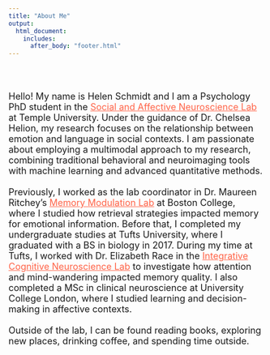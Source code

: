 ```yaml
---
title: "About Me"
output:
  html_document:
    includes:
      after_body: "footer.html"
---
```

<br>

<font size="4"> 
\
Hello! My name is Helen Schmidt and I am a Psychology PhD student in the [Social and Affective Neuroscience Lab](https://sites.temple.edu/sanlab/){target="_blank" style="color:Tomato"} at Temple University. Under the guidance of Dr. Chelsea Helion, my research focuses on the relationship between emotion and language in social contexts. I am passionate about employing a multimodal approach to my research, combining traditional behavioral and neuroimaging tools with machine learning and advanced quantitative methods. 
\
\
Previously, I worked as the lab coordinator in Dr. Maureen Ritchey's [Memory Modulation Lab](http://www.thememolab.org/){target="_blank" style="color:Tomato"} at Boston College, where I studied how retrieval strategies impacted memory for emotional information. Before that, I completed my undergraduate studies at Tufts University, where I graduated with a BS in biology in 2017. During my time at Tufts, I worked with Dr. Elizabeth Race in the [Integrative Cognitive Neuroscience Lab](https://tuftsiconlab.weebly.com/){target="_blank" style="color:Tomato"} to investigate how attention and mind-wandering impacted memory quality. I also completed a MSc in clinical neuroscience at University College London, where I studied learning and decision-making in affective contexts. 
\
\
Outside of the lab, I can be found reading books, exploring new places, drinking coffee, and spending time outside.


</font>